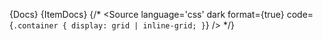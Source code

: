 
<Meta title="Components/Dropdown/Specs" />

<Markdown>{Docs}</Markdown>
<Markdown>{ItemDocs}</Markdown>
{/* 
<Source
  language='css'
  dark
  format={true}
  code={`
     .container {
       display: grid | inline-grid;
     }
  `}
/> */}